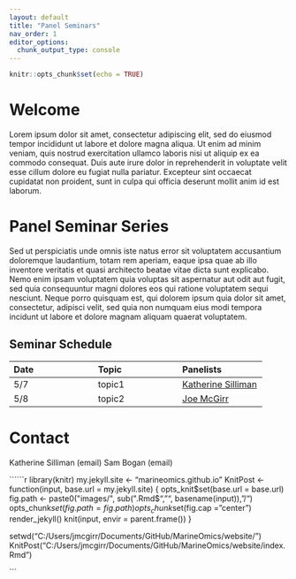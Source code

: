 ```yaml
---
layout: default
title: "Panel Seminars"
nav_order: 1
editor_options: 
  chunk_output_type: console
---
```


```r
knitr::opts_chunk$set(echo = TRUE)
```

# Welcome

Lorem ipsum dolor sit amet, consectetur adipiscing elit, sed do eiusmod tempor incididunt ut labore et dolore magna aliqua. Ut enim ad minim veniam, quis nostrud exercitation ullamco laboris nisi ut aliquip ex ea commodo consequat. Duis aute irure dolor in reprehenderit in voluptate velit esse cillum dolore eu fugiat nulla pariatur. Excepteur sint occaecat cupidatat non proident, sunt in culpa qui officia deserunt mollit anim id est laborum.

# Panel Seminar Series

Sed ut perspiciatis unde omnis iste natus error sit voluptatem accusantium doloremque laudantium, totam rem aperiam, eaque ipsa quae ab illo inventore veritatis et quasi architecto beatae vitae dicta sunt explicabo. Nemo enim ipsam voluptatem quia voluptas sit aspernatur aut odit aut fugit, sed quia consequuntur magni dolores eos qui ratione voluptatem sequi nesciunt. Neque porro quisquam est, qui dolorem ipsum quia dolor sit amet, consectetur, adipisci velit, sed quia non numquam eius modi tempora incidunt ut labore et dolore magnam aliquam quaerat voluptatem. 

## Seminar Schedule


| Date        | Topic       | Panelists     |
| :---        | :---        | :---          |
| 5/7         | topic1      | [Katherine Silliman](https://ksilliman.weebly.com/)|
| 5/8         | topic2      | [Joe McGirr](https://joemcgirr.github.io./)|

# Contact

Katherine Silliman (email)
Sam Bogan (email)



``````r
library(knitr)
my.jekyll.site <- "marineomics.github.io"
KnitPost <- function(input, base.url = my.jekyll.site) {
  opts_knit$set(base.url = base.url)
  fig.path <- paste0("images/", sub(".Rmd$", "", basename(input)), "/")
  opts_chunk$set(fig.path = fig.path)
  opts_chunk$set(fig.cap = "center")
  render_jekyll()
  knit(input, envir = parent.frame())
}

setwd("C:/Users/jmcgirr/Documents/GitHub/MarineOmics/website/")
KnitPost("C:/Users/jmcgirr/Documents/GitHub/MarineOmics/website/index.Rmd")

```
